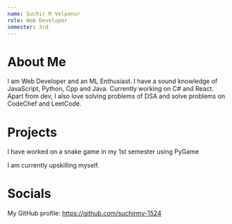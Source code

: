 ```yaml
---
name: Suchir M Velpanur
role: Web Developer
semester: 3rd
---
```


# About Me
I am Web Developer and an ML Enthusiast. I have a sound knowledge of JavaScript, Python, Cpp and Java. Currently working on C# and React.
Apart from dev, I also love solving problems of DSA and solve problems on CodeChef and LeetCode. 

# Projects
I have worked on a snake game in my 1st semester using PyGame

I am currently upskilling myself.

# Socials

My GitHub profile: https://github.com/suchirmv-1524

